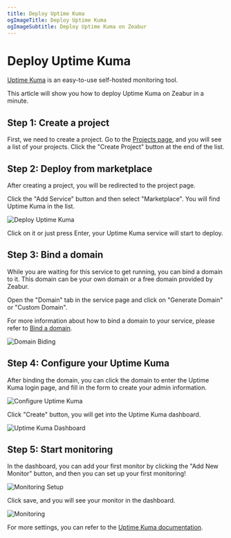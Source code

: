 ```yaml
---
title: Deploy Uptime Kuma
ogImageTitle: Deploy Uptime Kuma
ogImageSubtitle: Deploy Uptime Kuma on Zeabur
---
```



# Deploy Uptime Kuma

[Uptime Kuma](https://github.com/louislam/uptime-kuma) is an easy-to-use self-hosted monitoring tool.

This article will show you how to deploy Uptime Kuma on Zeabur in a minute.

## Step 1: Create a project

First, we need to create a project. Go to the [Projects page](https://dash.zeabur.com/projects), and you will see a list of your projects. Click the "Create Project" button at the end of the list.

## Step 2: Deploy from marketplace

After creating a project, you will be redirected to the project page.

Click the "Add Service" button and then select "Marketplace". You will find Uptime Kuma in the list.

![Deploy Uptime Kuma](/marketplace/uptime-kuma/deploy.png)

Click on it or just press Enter, your Uptime Kuma service will start to deploy.

## Step 3: Bind a domain

While you are waiting for this service to get running, you can bind a domain to it. This domain can be your own domain or a free domain provided by Zeabur.

Open the "Domain" tab in the service page and click on "Generate Domain" or "Custom Domain".

For more information about how to bind a domain to your service, please refer to [Bind a domain](../deploy/domain-binding).

![Domain Biding](/marketplace/uptime-kuma/domain.png)

## Step 4: Configure your Uptime Kuma

After binding the domain, you can click the domain to enter the Uptime Kuma login page, and fill in the form to create your admin information.

![Configure Uptime Kuma](/marketplace/uptime-kuma/configure.png)

Click "Create" button, you will get into the Uptime Kuma dashboard.

![Uptime Kuma Dashboard](/marketplace/uptime-kuma/dashboard.png)

## Step 5: Start monitoring

In the dashboard, you can add your first monitor by clicking the "Add New Monitor" button, and then you can set up your first monitoring!

![Monitoring Setup](/marketplace/uptime-kuma/monitoring-setup.png)

Click save, and you will see your monitor in the dashboard.

![Monitoring](/marketplace/uptime-kuma/monitoring.png)

For more settings, you can refer to the [Uptime Kuma documentation](https://github.com/louislam/uptime-kuma/wiki).
